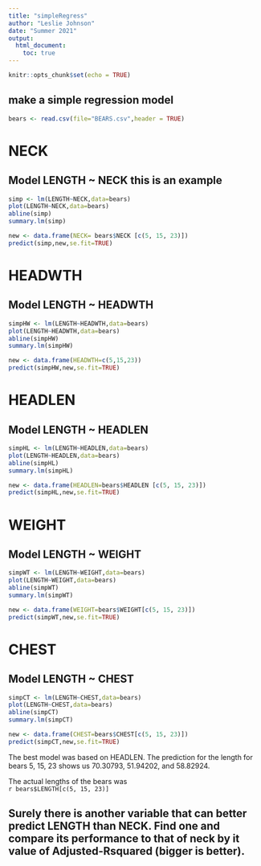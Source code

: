 ```yaml
---
title: "simpleRegress"
author: "Leslie Johnson"
date: "Summer 2021"
output: 
  html_document:
    toc: true
---
```


```r
knitr::opts_chunk$set(echo = TRUE)
```

## make a simple regression model

```r
bears <- read.csv(file="BEARS.csv",header = TRUE)
```

# NECK
## Model LENGTH ~ NECK  this is an example  

```r
simp <- lm(LENGTH~NECK,data=bears)
plot(LENGTH~NECK,data=bears)
abline(simp)
summary.lm(simp)
```


```r
new <- data.frame(NECK= bears$NECK [c(5, 15, 23)])
predict(simp,new,se.fit=TRUE)
```


# HEADWTH
## Model LENGTH ~ HEADWTH

```r
simpHW <- lm(LENGTH~HEADWTH,data=bears)
plot(LENGTH~HEADWTH,data=bears)
abline(simpHW)
summary.lm(simpHW)
```

```r
new <- data.frame(HEADWTH=c(5,15,23))
predict(simpHW,new,se.fit=TRUE)
```

# HEADLEN
## Model LENGTH ~ HEADLEN

```r
simpHL <- lm(LENGTH~HEADLEN,data=bears)
plot(LENGTH~HEADLEN,data=bears)
abline(simpHL)
summary.lm(simpHL)
```

```r
new <- data.frame(HEADLEN=bears$HEADLEN [c(5, 15, 23)])
predict(simpHL,new,se.fit=TRUE)
```

# WEIGHT
## Model LENGTH ~ WEIGHT

```r
simpWT <- lm(LENGTH~WEIGHT,data=bears)
plot(LENGTH~WEIGHT,data=bears)
abline(simpWT)
summary.lm(simpWT)
```


```r
new <- data.frame(WEIGHT=bears$WEIGHT[c(5, 15, 23)])
predict(simpWT,new,se.fit=TRUE)
```

# CHEST
## Model LENGTH ~ CHEST

```r
simpCT <- lm(LENGTH~CHEST,data=bears)
plot(LENGTH~CHEST,data=bears)
abline(simpCT)
summary.lm(simpCT)
```


```r
new <- data.frame(CHEST=bears$CHEST[c(5, 15, 23)])
predict(simpCT,new,se.fit=TRUE)
```

The best model was based on HEADLEN. The prediction for the length for bears 5, 15, 23 shows us 70.30793, 51.94202, and 58.82924.  

The actual lengths of the bears was  
`r bears$LENGTH[c(5, 15, 23)]`



## Surely there is another variable that can better predict LENGTH than NECK. Find one and compare its performance to that of neck by it value of Adjusted-Rsquared (bigger is better).


